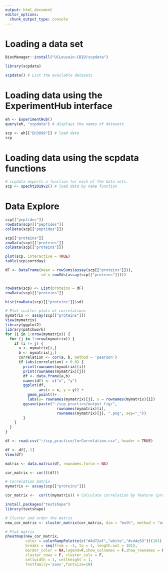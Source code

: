 ```yaml
---
output: html_document
editor_options: 
  chunk_output_type: console
---
```


# Loading a data set
```r
BiocManager::install("UCLouvain-CBIO/scpdata")

library(scpdata)

scpdata() # List the available datasets
```

# Loading data using the ExperimentHub interface

```r
eh <- ExperimentHub()
query(eh, "scpdata") # displays the names of datasets

scp <- eh[["EH3899"]] # load data
scp
```

# Loading data using the scpdata functions

```r
# scpdata exports a function for each of the data sets.
scp <- specht2019v2() # load data by name function
```

# Data Explore

```r

scp[["peptides"]]
rowData(scp)[["peptides"]]
colData(scp[["peptides"]])

scp[["proteins"]]
rowData(scp)[["proteins"]]
colData(scp[["proteins"]])

plot(scp, interactive = TRUE)
table(scp$sortday)

dF <- DataFrame(mean = rowSums(assay(scp[["proteins"]])),
                sd = rowSds(assay(scp[["proteins"]])))


rowData(scp) <- List(proteins = dF) 
rowData(scp)[["proteins"]]

hist(rowData(scp)[["proteins"]]$sd)

# Plot scatter plots of correlations
mymatrix <- assay(scp[["proteins"]])
View(mymatrix)
library(ggplot2)
library(patchwork)
for (i in 1:nrow(mymatrix)) {
  for (j in 1:nrow(mymatrix)) {
    if (i != j) {
      a <- mymatrix[i,]
      b <- mymatrix[j,]
      correlation <- cor(a, b, method = 'pearson')
      if (abs(correlation) > 0.8) {
        print(rownames(mymatrix)[i])
        print(rownames(mymatrix)[j])
        df <- data.frame(a,b)
        names(df) <- c("x", "y")
        ggplot(df, 
               aes(x = x, y = y)) + 
          geom_point()+
          labs(y= rownames(mymatrix)[j], x = rownames(mymatrix)[i])
        ggsave(paste("~/scp_practice/output_fig/",
                       rownames(mymatrix)[i],
                       rownames(mymatrix)[j], ".png", sep="_"))
        }
    }
  }
}

df <- read.csv("~/scp_practice/forCorrelation.csv", header = TRUE)

df <- df[,-1]
View(df)

matrix <- data.matrix(df, rownames.force = NA)

cor_matrix <- cor(t(df))

# Correlation matrix 
mymatrix <- assay(scp[["proteins"]])

cor_matrix <-  cor(t(mymatrix)) # Calculate correlation by feature (proteins)

install.packages("textshape")
library(textshape)

# Cluster and order the matrix
new_cor_matrix <- cluster_matrix(cor_matrix, dim = "both", method = "average")

# Plot matrix
pheatmap(new_cor_matrix,
         color = colorRampPalette(c("#4d72af","white","#c44e53"))(101),
         breaks = seq(from = -1, to = 1, length.out = 101),
         border_color = NA,legend=F,show_colnames = F,show_rownames = F,
         cluster_rows = F, cluster_cols = F,
         cellwidth = 1, cellheight = 1,
         fontfamily='sans',fontsize=10)

```
 








